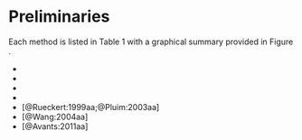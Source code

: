 
# Preliminaries


Each method is listed
in Table 1 with a graphical summary provided in Figure \ref{fig:overview}.

\input{methodsTable.tex}

* \textcolor{blue}{Normalized cross correlation (NCC):  $1 - \Big\langle  \frac{I - \mu_I}{ \| I - \mu_I \|_2}, \frac{J - \mu_J}{ \| J - \mu_J \|_2}  \Big\rangle$}
* \textcolor{blue}{Mean squared intensity error (MSQ): $\| I - J \|^2$}
* \textcolor{blue}{L1 or photometric difference: $\| I - J \|$}
* \textcolor{blue}{Mean squared transformation error (MSQ$_T$): $\| T_I - T_J\|^2$}
* \textcolor{blue}{Normalized mutual information (NMI)} [@Rueckert:1999aa;@Pluim:2003aa]\textcolor{blue}{: $\frac{H(I) + H(J)}{H(I,J)}$ where $H$ is the Shannon Entropy.}
* \textcolor{blue}{Structural similarity index (SSIM)} [@Wang:2004aa]\textcolor{blue}{:  $\frac{(2\mu_I\mu_J + c_1)(2\sigma_{IJ} + c_2)}{(\mu_I^2 + \mu_J^2 + c_1)(\sigma_I^2 + \sigma_J^2 + c_2)}$}
* \textcolor{blue}{Local cross correlation (LCC)} [@Avants:2011aa]\textcolor{blue}{: $\frac{\sum_{x_i \in \mathcal{N}} \left( \left( I(x_i) - \mu_{I(x)} \right) \left( J(x_i) - \mu_{J(x)} \right) \right)^2}{\sum_{x_i \in \mathcal{N}} \left( I(x_i) - \mu_{I(x)} \right)^2 \sum_{x_i \in \mathcal{N}} \left( J(x_i) - \mu_{J(x)} \right)^2}$}


